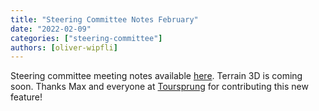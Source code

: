 ```yaml
---
title: "Steering Committee Notes February"
date: "2022-02-09"
categories: ["steering-committee"]
authors: [oliver-wipfli]
---
```


Steering committee meeting notes available
[here](https://github.com/maplibre/maplibre/discussions/9). Terrain
3D is coming soon. Thanks Max and everyone at [Toursprung](https://www.toursprung.com/en/)
for contributing this
new feature!
